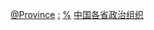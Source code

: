 [[Category:中华民国大陆时期政治组织|@Province]]
[[Category:中国各省民国时期政治|:]]
[[Category:中国各省民国时期组织|%]]
[[Category:中国各省政治组织|]]